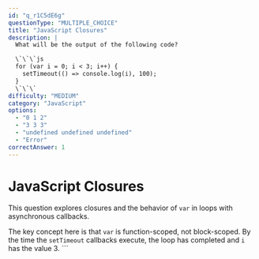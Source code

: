 ```yaml
---
id: "q_r1C5dE6g"
questionType: "MULTIPLE_CHOICE"
title: "JavaScript Closures"
description: |
  What will be the output of the following code?

  \`\`\`js
  for (var i = 0; i < 3; i++) {
    setTimeout(() => console.log(i), 100);
  }
  \`\`\`
difficulty: "MEDIUM"
category: "JavaScript"
options:
  - "0 1 2"
  - "3 3 3"
  - "undefined undefined undefined"
  - "Error"
correctAnswer: 1
---
```


# JavaScript Closures

This question explores closures and the behavior of `var` in loops with asynchronous callbacks.

The key concept here is that `var` is function-scoped, not block-scoped. By the time the `setTimeout` callbacks execute, the loop has completed and `i` has the value 3.
\`\`\`
